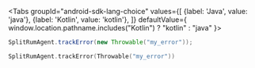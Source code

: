 
<Tabs
  groupId="android-sdk-lang-choice"
  values={[
    {label: 'Java', value: 'java'},
    {label: 'Kotlin', value: 'kotlin'},
  ]} defaultValue={ window.location.pathname.includes("Kotlin") ? "kotlin" : "java" }>
  <TabItem value="java">

```java
SplitRumAgent.trackError(new Throwable("my_error"));
```

  </TabItem>
  <TabItem value="kotlin">

```kotlin
SplitRumAgent.trackError(Throwable("my_error"))
```

  </TabItem>
</Tabs>